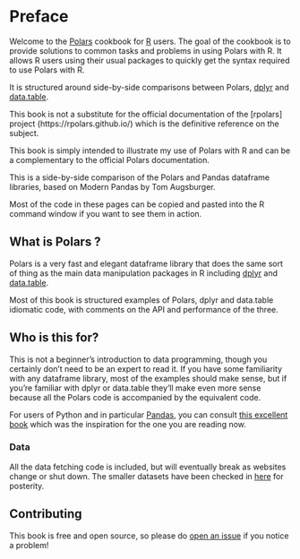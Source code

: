 # Preface {.unnumbered}

Welcome to the [Polars](https://www.pola.rs/) cookbook for [R](https://www.r-project.org/) users. The goal of the cookbook is to provide solutions to common tasks and problems in using Polars with R. It allows R users using their usual packages to quickly get the syntax required to use Polars with R.  

It is structured around side-by-side comparisons between Polars, [dplyr](https://dplyr.tidyverse.org/) and [data.table](https://rdatatable.gitlab.io/data.table/).

This book is not a substitute for the official documentation of the [rpolars] project (https://rpolars.github.io/) which is the definitive reference on the subject.

This book is simply intended to illustrate my use of Polars with R and can be a complementary to the official Polars documentation. 

This is a side-by-side comparison of the Polars and Pandas dataframe libraries, based on Modern Pandas by Tom Augsburger.

::: {.callout-note}
Most of the code in these pages can be copied and pasted into the R command window if you want to see them in action.
:::

## What is Polars ?

Polars is a very fast and elegant dataframe library that does the same sort of thing as the main data manipulation packages in R including [dplyr](https://dplyr.tidyverse.org/) and [data.table](https://rdatatable.gitlab.io/data.table/).

Most of this book is structured examples of Polars, dplyr and data.table idiomatic code, with comments on the API and performance of the three.

## Who is this for?

This is not a beginner's introduction to data programming, though you certainly don't need to be an expert to read it. If you have some familiarity with any dataframe library, most of the examples should make sense, but if you're familiar with dplyr or data.table they'll make even more sense because all the Polars code is accompanied by the equivalent code.

For users of Python and in particular [Pandas](https://pandas.pydata.org/), you can consult [this excellent book](https://kevinheavey.github.io/modern-polars/) which was the inspiration for the one you are reading now.

### Data

All the data fetching code is included, but will eventually break as websites change or shut down. The smaller datasets have been checked in [here](https://github.com/kevinheavey/modern-polars/tree/master/data) for posterity.

## Contributing

This book is free and open source, so please do [open an issue](https://github.com/ddotta/cookbook-rpolars/issues/new) if you notice a problem!